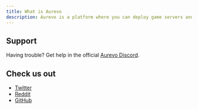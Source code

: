 ```yaml
---
title: What is Aurevo
description: Aurevo is a platform where you can deploy game servers and much more.
---
```



<Features />

## Support

Having trouble? Get help in the official [Aurevo Discord](https://aurevo.us/discord).

## Check us out

- [Twitter](https://twitter.com/aurevodev)
- [Reddit](https://reddit.com/r/aurevodev)
- [GitHub](https://github.com/aurevodev)
